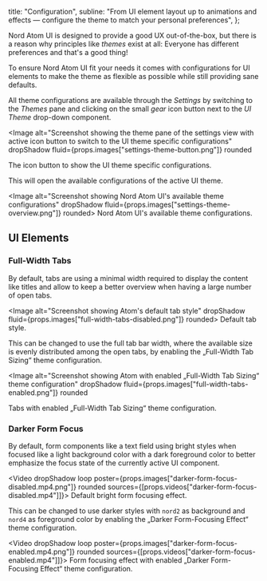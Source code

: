 <!--
Copyright (c) 2016-present Sven Greb <development@svengreb.de>
This source code is licensed under the MIT license found in the license file.
-->



  title: "Configuration",
  subline: "From UI element layout up to animations and effects — configure the theme to match your personal preferences",
};

<ShrinkedWidth value={25}>

<SpaceBox mTop={4} mBottom={4}>
  <WindowConfiguration />
</SpaceBox>

</ShrinkedWidth>

<ShrinkedWidth value={80}>

<WIPNotice />

Nord Atom UI is designed to provide a good UX out-of-the-box, but there is a reason why principles like _themes_ exist at all: Everyone has different preferences and that's a good thing!

To ensure Nord Atom UI fit your needs it comes with configurations for UI elements to make the theme as flexible as possible while still providing sane defaults.

All theme configurations are available through the _Settings_ by switching to the _Themes_ pane and clicking on the small _gear_ icon button next to the _UI Theme_ drop-down component.

<Image
  alt="Screenshot showing the theme pane of the settings view with active icon button to switch to the UI theme specific configurations"
  dropShadow
  fluid={props.images["settings-theme-button.png"]}
  rounded
>
  <span>The icon button to show the UI theme specific configurations.</span>
</Image>

This will open the available configurations of the active UI theme.

<Image alt="Screenshot showing Nord Atom UI's available theme configurations" dropShadow fluid={props.images["settings-theme-overview.png"]} rounded>
  <span>Nord Atom UI&apos;s available theme configurations.</span>
</Image>

## UI Elements

### Full-Width Tabs

By default, tabs are using a minimal width required to display the content like titles and allow to keep a better overview when having a large number of open tabs.

<Image alt="Screenshot showing Atom's default tab style" dropShadow fluid={props.images["full-width-tabs-disabled.png"]} rounded>
  <span>Default tab style.</span>
</Image>

This can be changed to use the full tab bar width, where the available size is evenly distributed among the open tabs, by enabling the „Full-Width Tab Sizing“ theme configuration.

<Image
  alt="Screenshot showing Atom with enabled „Full-Width Tab Sizing“ theme configuration"
  dropShadow
  fluid={props.images["full-width-tabs-enabled.png"]}
  rounded
>
  <span>Tabs with enabled „Full-Width Tab Sizing“ theme configuration.</span>
</Image>

### Darker Form Focus

By default, form components like a text field using bright styles when focused like a light background color with a dark foreground color to better emphasize the focus state of the currently active UI component.

<Video dropShadow loop poster={props.images["darker-form-focus-disabled.mp4.png"]} rounded sources={[props.videos["darker-form-focus-disabled.mp4"]]}>
  <span>Default bright form focusing effect.</span>
</Video>

This can be changed to use darker styles with `nord2` as background and `nord4` as foreground color by enabling the „Darker Form-Focusing Effect“ theme configuration.

<Video dropShadow loop poster={props.images["darker-form-focus-enabled.mp4.png"]} rounded sources={[props.videos["darker-form-focus-enabled.mp4"]]}>
  <span>Form focusing effect with enabled „Darker Form-Focusing Effect“ theme configuration.</span>
</Video>

</ShrinkedWidth>
